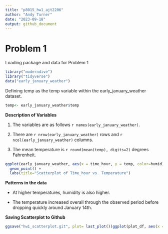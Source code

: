 ```yaml
---
title: "p8015_hw1_ajt2206"
author: "Andy Turner"
date: "2023-09-18"
output: github_document
---
```


# Problem 1

Loading package and data for Problem 1
```r
library("moderndive")
library("tidyverse")
data("early_january_weather")
```

Defining temp as the temp variable within the early_january_weather dataset. 
```r
temp<- early_january_weather$temp
```

**Description of Variables**

1. The variables are as follows `r names(early_january_weather)`.

1. There are `r nrow(early_january_weather)` rows and `r ncol(early_january_weather)` columns.

1. The mean temperature is `r round(mean(temp), digits=2)` degrees Fahrenheit.

```r
ggplot(early_january_weather, aes(x = time_hour, y = temp, color=humid)) + 
  geom_point() +
  labs(title="Scatterplot of Time_hour vs. Temperature")
```

**Patterns in the data**

* At higher temperatures, humidity is also higher.

* The temperature increased overall through the observed period before dropping quickly around January 14th. 

**Saving Scatterplot to Github**
```r
ggsave("hw1_scatterplot.git", plot= last_plot())ggplot(plot_df, aes(x = x, y = y)) + geom_point()
```

